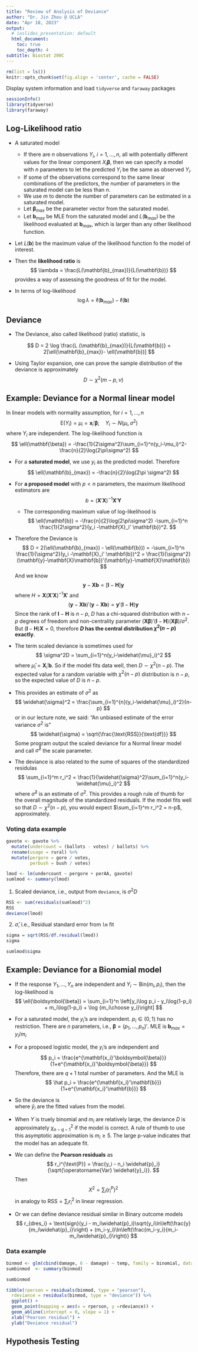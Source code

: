 ```yaml
---
title: "Review of Analysis of Deviance"
author: "Dr. Jin Zhou @ UCLA"
date: "Apr 18, 2023"
output:
  # ioslides_presentation: default
  html_document:
    toc: true
    toc_depth: 4  
subtitle: Biostat 200C
---
```


```r
rm(list = ls())
knitr::opts_chunk$set(fig.align = 'center', cache = FALSE)
```

Display system information and load `tidyverse` and `faraway` packages
```r
sessionInfo()
library(tidyverse)
library(faraway)
```
## Log-Likelihood ratio 
- A saturated model
   + If there are $n$ observations $Y_i$, $i=1,\ldots, n$, all with potentially different values for the linear component $X_i\mathbf{\beta}$, then we can specify a model with $n$ parameters to let the predicted $Y_i$ be the same as observed $Y_i$. 
   + If some of the observations correspond to the same linear combinations of the predictors, the number of parameters in the saturated model can be less than $n$. 
   + We use $m$ to denote the number of parameters can be estimated in a saturated model.
   + Let $\mathbf{\beta}_{max}$ be the parameter vector from the saturated model. 
   + Let $\mathbf{b}_{max}$ be MLE from the saturated model and $L(\mathbf{b}_{max})$ be the likelihood evaluated at $\mathbf{b}_{max}$, which is larger than any other likelihood function.
- Let $L(\mathbf{b})$ be the maximum value of the likelihood function fo the model of interest. 
- Then the **likelihood ratio** is 
$$
\lambda = \frac{L(\mathbf{b}_{max})}{L(\mathbf{b})}
$$
        provides a way of assessing the goodness of fit for the model. 

- In terms of log-likelihood
$$
\log \lambda = \ell(\mathbf{b}_{max})- \ell(\mathbf{b})
$$
   

## Deviance
- The Deviance, also called likelihood (ratio) statistic, is

$$
D = 2 \log \frac{L (\mathbf{b}_{max})}{L(\mathbf{b})} = 2[\ell(\mathbf{b}_{max})- \ell(\mathbf{b})]
$$

- Using Taylor expansion, one can prove the sample distribution of the deviance is approximately
$$
D\sim \chi^2(m-p, \nu)
$$


## Example: Deviance for a Normal linear model
In linear models with normality assumption, for $i=1,\ldots, n$
$$
\mbox{E}(Y_i) = \mu_i = \mathbf{x}_i'\boldsymbol{\beta}; \quad Y_i \sim N(\mu_i, \sigma^2) 
$$
where $Y_i$ are independent. The log-likelihood function is 
$$
\ell(\mathbf{\beta}) = -\frac{1}{2\sigma^2}\sum_{i=1}^n(y_i-\mu_i)^2-\frac{n}{2}\log(2\pi\sigma^2)
$$

- For a **saturated model**, we use $y_i$ as the predicted model. Therefore
$$
\ell(\mathbf{b}_{max}) = -\frac{n}{2}\log(2\pi \sigma^2)
$$

- For **a proposed model** with $p<n$ parameters, the maximum likelihood estimators are 
$$
b = (\mathbf{X}'\mathbf{X})^{-1}\mathbf{X}'\mathbf{Y}
$$
    + The corresponding maximum value of log-likelihood is 
$$
\ell(\mathbf{b}) = -\frac{n}{2}\log(2\pi\sigma^2)  -\sum_{i=1}^n \frac{1}{2\sigma^2}(y_i -\mathbf{X}_i' \mathbf{b})^2.
$$


- Therefore the Deviance is 
$$
D = 2(\ell(\mathbf{b}_{max}) - \ell(\mathbf{b})) = -\sum_{i=1}^n \frac{1}{\sigma^2}(y_i -\mathbf{X}_i' \mathbf{b})^2 = \frac{1}{\sigma^2} (\mathbf{y}-\mathbf{X}\mathbf{b})'(\mathbf{y}-\mathbf{X}\mathbf{b})
$$
And we know 
$$
\mathbf{y}-\mathbf{X}\mathbf{b} = [\mathbf{I}-\mathbf{H}]\mathbf{y}
$$
where $H = \mathbf{X}(\mathbf{X}'\mathbf{X})^{-1}\mathbf{X}'$ and 
$$
(\mathbf{y}-\mathbf{X}\mathbf{b})'(\mathbf{y}-\mathbf{X}\mathbf{b}) = \mathbf{y}'(\mathbf{I}-\mathbf{H})\mathbf{y}
$$
Since the rank of $\mathbf{I}-\mathbf{H}$ is $n-p$, $D$ has a chi-squared distribution with $n-p$ degrees of freedom and non-centrality parameter $(\mathbf{X}\boldsymbol{\beta})'(\mathbf{I}-\mathbf{H})(\mathbf{X}\boldsymbol{\beta})/\sigma^2$. But $(\mathbf{I}-\mathbf{H})\mathbf{X} = 0$, therefore **$D$ has the central distribution $\chi^2(n-p)$ exactly**. 

- The term scaled deviance is sometimes used for 
$$
\sigma^2D = \sum_{i=1}^n(y_i-\widehat{\mu}_i)^2
$$
where $\widehat{\mu}_i= \mathbf{X}_i' \mathbf{b}$. So if the model fits data well, then $D\sim \chi^2(n-p)$. The expected value for a random variable with $\chi^2(n-p)$ distribution is $n-p$, so the expected value of $D$ is $n-p$. 

- This provides an estimate of $\sigma^2$ as 
$$
\widehat{\sigma}^2 = \frac{\sum_{i=1}^{n}(y_i-\widehat{\mu}_i)^2}{n-p}
$$
or in our lecture note, we said: "An unbiased estimate of the error variance $\sigma^2$ is"
$$
\widehat{\sigma} = \sqrt{\frac{\text{RSS}}{\text{df}}}
$$
Some program output the scaled deviance for a Normal linear model and call $\widehat{\sigma}^2$ the scale parameter.  

- The deviance is also related to the sume of squares of the standardized residulas 
$$
\sum_{i=1}^m r_i^2 = \frac{1}{\widehat{\sigma}^2}\sum_{i=1}^n(y_i-\widehat{\mu}_i)^2
$$
where $\widehat{\sigma}^2$ is an estimate of $\sigma^2$. This provides a rough rule of thumb for the overall magnitude of the standardized residuals. If the model fits well so that $D\sim \chi^2(n-p)$, you would expect $\sum_{i=1}^m r_i^2 = n-p$, approximately. 

### Voting data example 
```r
gavote <- gavote %>%
  mutate(undercount = (ballots - votes) / ballots) %>%
  rename(usage = rural) %>%
  mutate(pergore = gore / votes, 
         perbush = bush / votes)

lmod <- lm(undercount ~ pergore + perAA, gavote)
sumlmod <- summary(lmod)
```

1. Scaled deviance, i.e., output from `deviance`, is $\sigma^2D$
```r
RSS <- sum(residuals(sumlmod)^2)
RSS
deviance(lmod)
```

2. $\widehat{\sigma}$, i.e., Residual standard error from `lm` fit
```r
sigma = sqrt(RSS/df.residual(lmod))
sigma

sumlmod$sigma
```


## Example: Deviance for a Bionomial model
- If the response $Y_1, \ldots, Y_n$ are independent and $Y_i\sim \text{Bin}(m_i, p_i)$, then the log-likelihood is 
$$
\ell(\boldsymbol{\beta}) = \sum_{i=1}^n \left[y_i\log p_i - y_i\log(1-p_i) + m_i\log(1-p_i) + \log {m_i\choose y_i}\right]
$$
- For a saturated model, the $y_i$'s are independent. $p_i\in (0,1)$ has no restriction. There are $n$ parameters, i.e., $\boldsymbol{\beta} = (p_1,\ldots, p_n)'$. MLE is $\mathbf{b}_{max} = y_i/m_i$ 

- For a proposed logistic model, the $y_i$'s are independent and 
$$
p_i = \frac{e^{\mathbf{x_i}'\boldsymbol{\beta}}}{1+e^{\mathbf{x_i}'\boldsymbol{\beta}}}
$$
Therefore, there are $q+1$ total number of parameters. And the MLE is 
$$
\hat p_i = \frac{e^{\mathbf{x_i}'\mathbf{b}}}{1+e^{\mathbf{x_i}'\mathbf{b}}}
$$

- So the deviance is  
\begin{eqnarray*}
  D &=& 2 \sum_i y_i \log(y_i/m_i) + (m_i - y_i) \log(1 - y_i / m_i) \\
  & & - 2 \sum_i y_i \log(\widehat{p}_i) + (m_i - y_i) \log(1 - \widehat{p}_i) \\
  &=& 2 \sum_i y_i \log(y_i / \widehat{y}_i) + (m_i - y_i) \log(m_i - y_i)/(m_i - \widehat{y}_i),
\end{eqnarray*}
where $\widehat{y}_i$ are the fitted values from the model. 

- When $Y$ is truely binomial and $m_i$ are relatively large, the deviance $D$ is approximately $\chi_{n-q-1}^2$ if the model is correct. A rule of thumb to use this asymptotic approximation is $m_i \ge 5$. The large p-value indicates that the model has an adequate fit.

- We can define the **Pearson residuals** as
$$
r_i^{\text{P}} = \frac{y_i - n_i \widehat{p}_i}{\sqrt{\operatorname{Var} \widehat{y}_i}}.
$$
Then
$$
X^2 = \sum_i \left(r_i^{\text{P}} \right)^2
$$
in analogy to $\text{RSS} = \sum_i r_i^2$ in linear regression.

- Or we can define deviance residual similar in Binary outcome models
$$
r_{dres_i} = \text{sign}(y_i - m_i\widehat{p}_i)\sqrt{y_i\ln\left(\frac{y}{m_i\widehat{p}_i}\right) + (m_i-y_i)\ln\left(\frac{m_i-y_i}{m_i-m_i\widehat{p}_i}\right)}
$$

### Data example

```r
binmod <- glm(cbind(damage, 6 - damage) ~ temp, family = binomial, data = orings)
sumbinmod  <- summary(binmod)

sumbinmod
```

```r
tibble(rperson = residuals(binmod, type = "pearson"),
  rdeviance = residuals(binmod, type = "deviance")) %>%
  ggplot() +
  geom_point(mapping = aes(x = rperson, y =rdeviance)) + 
  geom_abline(intercept = 0, slope = 1) + 
  xlab("Pearson residual") + 
  ylab("Deviance residual")
```

## Hypothesis Testing 